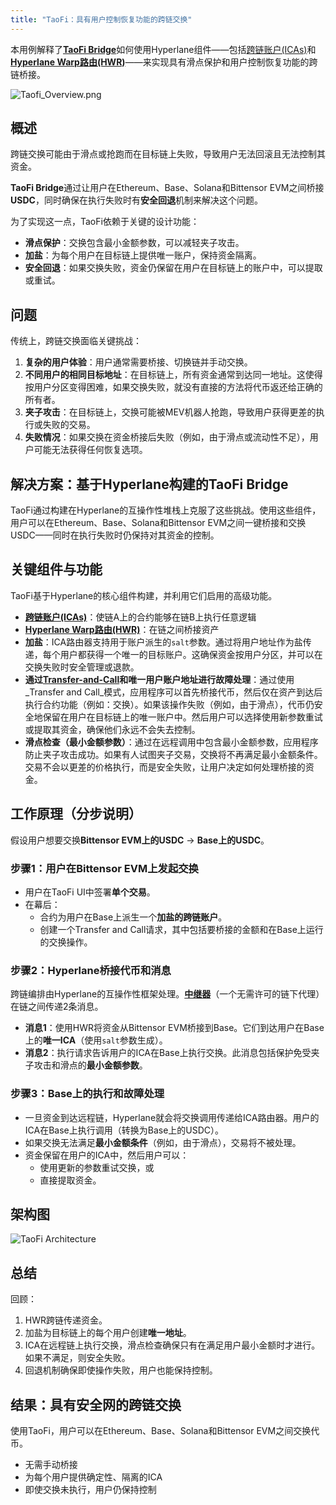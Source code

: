 ```yaml
---
title: "TaoFi：具有用户控制恢复功能的跨链交换"
---
```


本用例解释了[**TaoFi Bridge**](https://www.taofi.com/bridge)如何使用Hyperlane组件——包括[跨链账户(ICAs)](/zh/docs/applications/interchain-account/overview)和[**Hyperlane Warp路由(HWR)**](/zh/docs/applications/warp-routes/overview)——来实现具有滑点保护和用户控制恢复功能的跨链桥接。

![Taofi_Overview.png](/images/docs/applications/taofi-overview.png)

## 概述

跨链交换可能由于滑点或抢跑而在目标链上失败，导致用户无法回滚且无法控制其资金。

**TaoFi Bridge**通过让用户在Ethereum、Base、Solana和Bittensor EVM之间桥接**USDC**，同时确保在执行失败时有**安全回退**机制来解决这个问题。

为了实现这一点，TaoFi依赖于关键的设计功能：

- **滑点保护**：交换包含最小金额参数，可以减轻夹子攻击。
- **加盐**：为每个用户在目标链上提供唯一账户，保持资金隔离。
- **安全回退**：如果交换失败，资金仍保留在用户在目标链上的账户中，可以提取或重试。

## 问题

传统上，跨链交换面临关键挑战：

1. **复杂的用户体验**：用户通常需要桥接、切换链并手动交换。
2. **不同用户的相同目标地址**：在目标链上，所有资金通常到达同一地址。这使得按用户分区变得困难，如果交换失败，就没有直接的方法将代币返还给正确的所有者。
3. **夹子攻击**：在目标链上，交换可能被MEV机器人抢跑，导致用户获得更差的执行或失败的交易。
4. **失败情况**：如果交换在资金桥接后失败（例如，由于滑点或流动性不足），用户可能无法获得任何恢复选项。

## 解决方案：基于Hyperlane构建的TaoFi Bridge

TaoFi通过构建在Hyperlane的互操作性堆栈上克服了这些挑战。使用这些组件，用户可以在Ethereum、Base、Solana和Bittensor EVM之间一键桥接和交换USDC——同时在执行失败时仍保持对其资金的控制。

## 关键组件与功能

TaoFi基于Hyperlane的核心组件构建，并利用它们启用的高级功能。

- [**跨链账户(ICAs)**](/zh/docs/applications/interchain-account)：使链A上的合约能够在链B上执行任意逻辑
- [**Hyperlane Warp路由(HWR)**](/zh/docs/applications/warp-routes/overview)：在链之间桥接资产
- **加盐**：ICA路由器支持用于账户派生的`salt`参数。通过将用户地址作为盐传递，每个用户都获得一个唯一的目标账户。这确保资金按用户分区，并可以在交换失败时安全管理或退款。
- **通过[Transfer-and-Call](/zh/docs/guides/warp-routes/evm/transfer-and-call-pattern)和唯一用户账户地址进行故障处理**：通过使用_Transfer and Call_模式，应用程序可以首先桥接代币，然后仅在资产到达后执行合约功能（例如：交换）。如果该操作失败（例如，由于滑点），代币仍安全地保留在用户在目标链上的唯一账户中。然后用户可以选择使用新参数重试或提取其资金，确保他们永远不会失去控制。
- **滑点检查（最小金额参数）**：通过在远程调用中包含最小金额参数，应用程序防止夹子攻击成功。如果有人试图夹子交易，交换将不再满足最小金额条件。交易不会以更差的价格执行，而是安全失败，让用户决定如何处理桥接的资金。

## 工作原理（分步说明）

假设用户想要交换**Bittensor EVM上的USDC** → **Base上的USDC**。

### 步骤1：用户在**Bittensor EVM**上发起交换

- 用户在TaoFi UI中签署**单个交易**。
- 在幕后：
  - 合约为用户在Base上派生一个**加盐的跨链账户**。
  - 创建一个Transfer and Call请求，其中包括要桥接的金额和在Base上运行的交换操作。

### 步骤2：Hyperlane桥接代币和消息

跨链编排由Hyperlane的互操作性框架处理。[**中继器**](/zh/docs/protocol/agents/relayer)（一个无需许可的链下代理）在链之间传递2条消息。

- **消息1**：使用HWR将资金从Bittensor EVM桥接到Base。它们到达用户在Base上的**唯一ICA**（使用`salt`参数生成）。
- **消息2**：执行请求告诉用户的ICA在Base上执行交换。此消息包括保护免受夹子攻击和滑点的**最小金额参数**。

### 步骤3：Base上的执行和故障处理

- 一旦资金到达远程链，Hyperlane就会将交换调用传递给ICA路由器。用户的ICA在Base上执行调用（转换为Base上的USDC）。
- 如果交换无法满足**最小金额条件**（例如，由于滑点），交易将不被处理。
- 资金保留在用户的ICA中，然后用户可以：
  - 使用更新的参数重试交换，或
  - 直接提取资金。

## 架构图

![TaoFi Architecture](/images/docs/applications/taofi-architecture.png)

## 总结

回顾：

1. HWR跨链传递资金。
2. 加盐为目标链上的每个用户创建**唯一地址**。
3. ICA在远程链上执行交换，滑点检查确保只有在满足用户最小金额时才进行。如果不满足，则安全失败。
4. 回退机制确保即使操作失败，用户也能保持控制。

## 结果：具有安全网的跨链交换

使用TaoFi，用户可以在Ethereum、Base、Solana和Bittensor EVM之间交换代币。

- 无需手动桥接
- 为每个用户提供确定性、隔离的ICA
- 即使交换未执行，用户仍保持控制